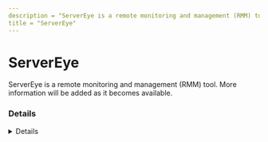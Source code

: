 ```yaml
---
description = "ServerEye is a remote monitoring and management (RMM) tool. More information will be added as it becomes available."
title = "ServerEye"
---
```




# ServerEye

ServerEye is a remote monitoring and management (RMM) tool. More information will be added as it becomes available.

### Details
<Details author={""}
         category={""}
         created={""}
         website={""}
         lastModified={"2-9-2024"}
         privileges={""}
         free={ false }
         verification={ false }
/>

#### Installation Paths
<Card code={ ["servereye*.exe", "ServiceProxyLocalSys.exe"] }/>





### Forensic Artifacts




#### Network Artifacts
<EuiSpacer size="xl"/>
<NetworkArtifactsTable data={ [{"Description": "Known remote domains", "Domains": ["*.server-eye.de"], "Ports": []}] }/>




### Detections
- Detects potential network activity of ServerEye RMM tool
  - [Sigma Rule](https://github.com/magicsword-io/LOLRMM/blob/main/detections/sigma/servereye_network_sigma.yml)
- Detects potential processes activity of ServerEye RMM tool
  - [Sigma Rule](https://github.com/magicsword-io/LOLRMM/blob/main/detections/sigma/servereye_processes_sigma.yml)

### References
- [https://www.servereye.de/wp-content/uploads/Anleitung-zur-Erstinstallation_aktuell.pdf](https://www.servereye.de/wp-content/uploads/Anleitung-zur-Erstinstallation_aktuell.pdf)

